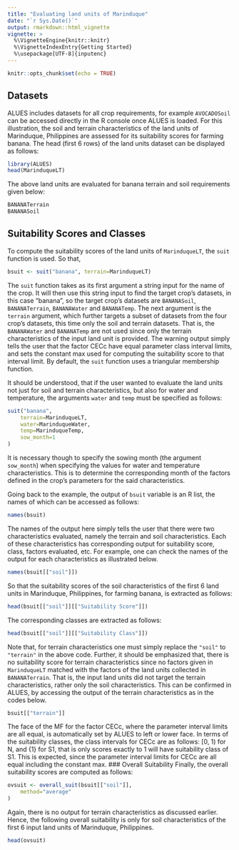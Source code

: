 ```yaml
---
title: "Evaluating land units of Marinduque"
date: "`r Sys.Date()`"
output: rmarkdown::html_vignette
vignette: >
  %\VignetteEngine{knitr::knitr}
  %\VignetteIndexEntry{Getting Started}
  %\usepackage[UTF-8]{inputenc}
---
```


```r
knitr::opts_chunk$set(echo = TRUE)
```

## Datasets
ALUES includes datasets for all crop requirements, for example `AVOCADOSoil` can be accessed directly in the R console once ALUES is loaded. For this illustration, the soil and terrain characteristics of the land units of Marinduque, Philippines are assessed for its suitability scores for farming banana. The head (first 6 rows) of the land units dataset can be displayed as follows:
```r
library(ALUES)
head(MarinduqueLT)
```
The above land units are evaluated for banana terrain and soil requirements given below:
```r
BANANATerrain
BANANASoil
```
## Suitability Scores and Classes
To compute the suitability scores of the land units of `MarinduqueLT`, the `suit` function is used. So that,
```r
bsuit <- suit("banana", terrain=MarinduqueLT)
```
The `suit` function takes as its first argument a string input for the name of the crop. It will then use this string input to find the target crop's datasets, in this case "banana", so the target crop's datasets are `BANANASoil`, `BANANATerrain`, `BANANAWater` and `BANANATemp`. The next argument is the `terrain` argument, which further targets a subset of datasets from the four crop's datasets, this time only the soil and terrain datasets. That is, the `BANANAWater` and `BANANATemp` are not used since only the terrain characteristics of the input land unit is provided. The warning output simply tells the user that the factor CECc have equal parameter class interval limits, and sets the constant max used for computing the suitability score to that interval limit. By default, the `suit` function uses a triangular membership function.

It should be understood, that if the user wanted to evaluate the land units not just for soil and terrain characteristics, but also for water and temperature, the arguments `water` and `temp` must be specified as follows:
```r
suit("banana", 
    terrain=MarinduqueLT, 
    water=MarinduqueWater,
    temp=MarinduqueTemp,
    sow_month=1
)
```
It is necessary though to specify the sowing month (the argument `sow_month`) when specifying the values for water and temperature characteristics. This is to determine the corresponding month of the factors defined in the crop's parameters for the said characteristics.

Going back to the example, the output of `bsuit` variable is an R list, the names of which can be accessed as follows:
```r
names(bsuit)
```
The names of the output here simply tells the user that there were two characteristics evaluated, namely the terrain and soil characteristics. Each of these characteristics has corresponding output for suitability score, class, factors evaluated, etc. For example, one can check the names of the output for each characteristics as illustrated below.
```r
names(bsuit[["soil"]])
```
So that the suitability scores of the soil characteristics of the first 6 land units in Marinduque, Philippines, for farming banana, is extracted as follows:
```r
head(bsuit[["soil"]][["Suitability Score"]])
```
The corresponding classes are extracted as follows:
```r
head(bsuit[["soil"]][["Suitability Class"]])
```
Note that, for terrain characteristics one must simply replace the `"soil"` to `"terrain"` in the above code. Further, it should be emphasized that, there is no suitability score for terrain characteristics since no factors given in `MarinduqueLT` matched with the factors of the land units collected in `BANANATerrain`. That is, the input land units did not target the terrain characteristics, rather only the soil characteristics. This can be confirmed in ALUES, by accessing the output of the terrain characteristics as in the codes below.
```r
bsuit[["terrain"]]
```
The face of the MF for the factor CECc, where the parameter interval limits are all equal, is automatically set by ALUES to left or lower face. In terms of the suitability classes, the class intervals for CECc are as follows: [0, 1) for N, and \{1\} for S1, that is only scores exactly to 1 will have suitability class of S1. This is expected, since the parameter interval limits for CECc are all equal including the constant max. 
### Overall Suitability
Finally, the overall suitability scores are computed as follows:
```r
ovsuit <- overall_suit(bsuit[["soil"]], 
    method="average"
)
```
Again, there is no output for terrain characteristics as discussed earlier. Hence, the following overall suitability is only for soil characteristics of the first 6 input land units of Marinduque, Philippines.
```r
head(ovsuit)
```